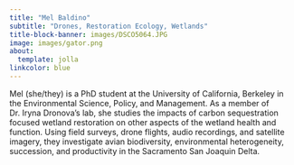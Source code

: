 ```yaml
---
title: "Mel Baldino"
subtitle: "Drones, Restoration Ecology, Wetlands"
title-block-banner: images/DSCO5064.JPG
image: images/gator.png
about:
  template: jolla
linkcolor: blue 
---
```


Mel (she/they) is a PhD student at the University of California, Berkeley in the Environmental Science, Policy, and Management. As a member of Dr. Iryna Dronova's lab, she studies the impacts of carbon sequestration focused wetland restoration on other aspects of the wetland health and function. Using field surveys, drone flights, audio recordings, and satellite imagery, they investigate avian biodiversity, environmental heterogeneity, succession, and productivity in the Sacramento San Joaquin Delta. 